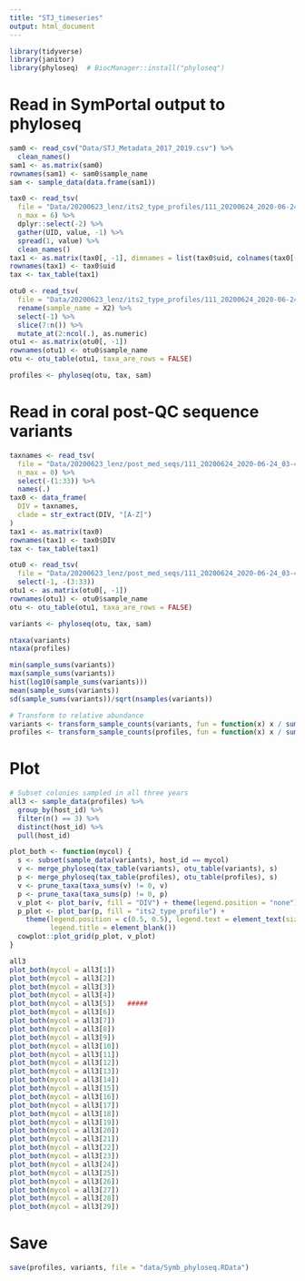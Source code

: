 ```yaml
---
title: "STJ_timeseries"
output: html_document
---
```



```r
library(tidyverse)
library(janitor)
library(phyloseq)  # BiocManager::install("phyloseq")
```

# Read in SymPortal output to phyloseq
```r
sam0 <- read_csv("Data/STJ_Metadata_2017_2019.csv") %>%
  clean_names()
sam1 <- as.matrix(sam0)
rownames(sam1) <- sam0$sample_name
sam <- sample_data(data.frame(sam1))

tax0 <- read_tsv(
  file = "Data/20200623_lenz/its2_type_profiles/111_20200624_2020-06-24_03-40-50.238182.profiles.absolute.abund_and_meta.txt",
  n_max = 6) %>%
  dplyr::select(-2) %>% 
  gather(UID, value, -1) %>% 
  spread(1, value) %>%
  clean_names()
tax1 <- as.matrix(tax0[, -1], dimnames = list(tax0$uid, colnames(tax0[-1])))
rownames(tax1) <- tax0$uid
tax <- tax_table(tax1)

otu0 <- read_tsv(
  file = "Data/20200623_lenz/its2_type_profiles/111_20200624_2020-06-24_03-40-50.238182.profiles.absolute.abund_and_meta.txt") %>% 
  rename(sample_name = X2) %>%
  select(-1) %>%
  slice(7:n()) %>%
  mutate_at(2:ncol(.), as.numeric)
otu1 <- as.matrix(otu0[, -1])
rownames(otu1) <- otu0$sample_name
otu <- otu_table(otu1, taxa_are_rows = FALSE)

profiles <- phyloseq(otu, tax, sam)
```


# Read in coral post-QC sequence variants
```r
taxnames <- read_tsv(
  file = "Data/20200623_lenz/post_med_seqs/111_20200624_2020-06-24_03-40-50.238182.seqs.absolute.abund_and_meta.txt",
  n_max = 0) %>%
  select(-(1:33)) %>%
  names(.)
tax0 <- data_frame(
  DIV = taxnames,
  clade = str_extract(DIV, "[A-Z]")
)
tax1 <- as.matrix(tax0)
rownames(tax1) <- tax0$DIV
tax <- tax_table(tax1)

otu0 <- read_tsv(
  file = "Data/20200623_lenz/post_med_seqs/111_20200624_2020-06-24_03-40-50.238182.seqs.absolute.abund_and_meta.txt") %>% 
  select(-1, -(3:33))
otu1 <- as.matrix(otu0[, -1])
rownames(otu1) <- otu0$sample_name
otu <- otu_table(otu1, taxa_are_rows = FALSE)

variants <- phyloseq(otu, tax, sam)
```


```r
ntaxa(variants)
ntaxa(profiles)

min(sample_sums(variants))
max(sample_sums(variants))
hist(log10(sample_sums(variants)))
mean(sample_sums(variants))
sd(sample_sums(variants))/sqrt(nsamples(variants))

# Transform to relative abundance
variants <- transform_sample_counts(variants, fun = function(x) x / sum(x))
profiles <- transform_sample_counts(profiles, fun = function(x) x / sum(x))
```


# Plot
```r
# Subset colonies sampled in all three years
all3 <- sample_data(profiles) %>%
  group_by(host_id) %>%
  filter(n() == 3) %>%
  distinct(host_id) %>%
  pull(host_id)

plot_both <- function(mycol) {
  s <- subset(sample_data(variants), host_id == mycol)
  v <- merge_phyloseq(tax_table(variants), otu_table(variants), s)
  p <- merge_phyloseq(tax_table(profiles), otu_table(profiles), s)
  v <- prune_taxa(taxa_sums(v) != 0, v)
  p <- prune_taxa(taxa_sums(p) != 0, p)
  v_plot <- plot_bar(v, fill = "DIV") + theme(legend.position = "none")
  p_plot <- plot_bar(p, fill = "its2_type_profile") + 
    theme(legend.position = c(0.5, 0.5), legend.text = element_text(size = 5),
          legend.title = element_blank())
  cowplot::plot_grid(p_plot, v_plot)
}

all3
plot_both(mycol = all3[1])
plot_both(mycol = all3[2])
plot_both(mycol = all3[3])
plot_both(mycol = all3[4])
plot_both(mycol = all3[5])   #####
plot_both(mycol = all3[6])
plot_both(mycol = all3[7])
plot_both(mycol = all3[8])
plot_both(mycol = all3[9])
plot_both(mycol = all3[10])
plot_both(mycol = all3[11])
plot_both(mycol = all3[12])
plot_both(mycol = all3[13])
plot_both(mycol = all3[14])
plot_both(mycol = all3[15])
plot_both(mycol = all3[16])
plot_both(mycol = all3[17])
plot_both(mycol = all3[18])
plot_both(mycol = all3[19])
plot_both(mycol = all3[20])
plot_both(mycol = all3[21])
plot_both(mycol = all3[22])
plot_both(mycol = all3[23])
plot_both(mycol = all3[24])
plot_both(mycol = all3[25])
plot_both(mycol = all3[26])
plot_both(mycol = all3[27])
plot_both(mycol = all3[28])
plot_both(mycol = all3[29]) 
```

# Save

```r
save(profiles, variants, file = "data/Symb_phyloseq.RData")
```



